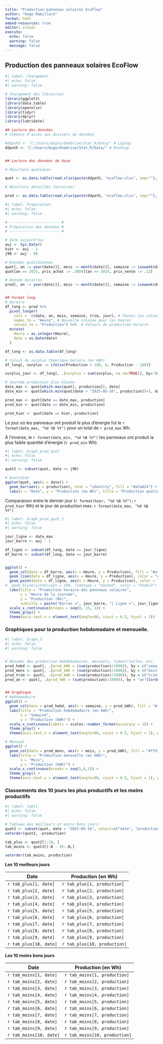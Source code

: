 ```yaml
---
title: "Production panneaux solaires EcoFlow"
author: "Hugo Mabillard"
format: html
embed-resources: true
editor: visual
execute: 
  echo: false
  warning: false
  message: false
---
```


## Production des panneaux solaires EcoFlow

```r
#| label: Chargement 
#| echo: false 
#| warning: false 

# Chargement des librairies 
library(ggplot2) 
library(data.table) 
library(openxlsx) 
library(tidyr) 
library(dplyr) 
library(lubridate)

## Lecture des données
# Chemins d'accès aux dossiers de données

#ddpath <- "C:/Users/doglo/OneDrive/Stat_R/Data/" # Laptop
ddpath <- "C:/Users/Hugo/OneDrive/Stat_R/Data/" # Desktop


## Lecture des données de base

# Résultats quotidien

quot <- as.data.table(read.xlsx(paste(ddpath, "ecoflow.xlsx", sep=""), sheet="quotidien", colNames = TRUE, detectDates = TRUE))

# Résultats détaillés (horaires)

prod <- as.data.table(read.xlsx(paste(ddpath, "ecoflow.xlsx", sep=""), sheet="Production", colNames = TRUE, detectDates = TRUE, startRow = 1))
```

```r
#| label: Preparation
#| echo: false
#| warning: false

# ----------------------- #
# Préparation des données #
# ----------------------- #

# Date aujourd'hui
auj <- Sys.Date()
hier <- auj - 1
j90 <- auj - 90

# Données quotidiennes
quot[, an := year(date)][, mois := month(date)][, semaine := isoweek(date)][, trim := as.factor(quarter(date))][, jour := as.factor(wday(date, week_start = 1))]
quot[an == 2025, prix_achat := .3084][an == 2025, prix_vente := .12]

# Donnée horaires
prod[, an := year(date)][, mois := month(date)][, semaine := isoweek(date)][, trim := as.factor(quarter(date))][, jour := as.factor(wday(date, week_start = 1))]


## Format long
# Horaire
df_long <- prod %>%
  pivot_longer(
    cols = -c(date, an, mois, semaine, trim, jour), # Toutes les colonnes sauf dates
    names_to = "Heure", # Nouvelle colonne pour les heures
    values_to = "Production") %>%  # Valeurs de production horaire
  mutate(
    Heure = as.integer(Heure),
    date = as.Date(date)
  )

df_long <- as.data.table(df_long)

# Calcul du surplus théorique horaire (en kWh)
df_long[, surplus := ifelse(Production < 180, 0, Production - 180)]

surplus_jour <- df_long[, .(surplus = sum(surplus, na.rm=TRUE)), by="date"][order(date)]

# Journée production plus élevée
date_max <- quot[which.max(quot[, production]), date]
date_min <- quot[which.min(quot[date > "2025-05-16", production])+2, date]

prod_max <- quot[date == date_max, production]
prod_min <- quot[date == date_min, production]

prod_hier <- quot[date == hier, production]
```

Le jour où les panneaux ont produit le plus d'énergie fut le `r format(date_max, "%d %B %Y")` pour un total de `r prod_max` Wh.

À l'inverse, le `r format(date_min, "%d %B %Y")` les panneaux ont produit la plus faible quantité d'énergie (`r prod_min` Wh).

```r
#| label: Graph_prod_quot
#| echo: false
#| warning: false

quot2 <- subset(quot, date >= j90)

# Quotidien
ggplot(quot, aes(x = date)) +
  geom_bar(aes(y = production), stat = "identity", fill = "#a7a824") + 
  labs(x = "Date", y = "Production (en Wh)", title = "Production quotidienne (90 derniers jours)")

```

Comparaison entre le dernier jour (`r format(hier, "%d %B %Y")`; `r prod_hier` Wh) et le jour de production max. `r format(date_max, "%d %B %Y")`

```r
#| label: Graph_prod_quot_2
#| echo: false
#| warning: false

jour_ligne <- date_max
jour_barre <- auj - 1

df_ligne <- subset(df_long, date == jour_ligne)
df_barre <- subset(df_long, date == jour_barre)


ggplot() +
  geom_col(data = df_barre, aes(x = Heure, y = Production), fill = "#a7a824", alpha = 0.75) +
  geom_line(data = df_ligne, aes(x = Heure, y = Production), color = "#ffd700") +
  geom_point(data = df_ligne, aes(x = Heure, y = Production), color = "#ffd700", size = 2) +
#  geom_hline(yintercept = 180, linetype = "dashed", color = "khaki3") +
  labs(title = "Production horaire des panneaux solaires",
       x = "Heure de la journée",
       y = "Production (Wh)", 
       subtitle = paste("Barres =", jour_barre, "| Ligne =", jour_ligne)) +
  scale_x_continuous(breaks = seq(0, 23, 1)) +
  theme_gray() +
  theme(axis.text.x = element_text(angle=90, vjust = 0.5, hjust = 1))

```

### Graphiques pour la production hebdomadaire et mensuelle.

```r
#| label: Graph_3
#| echo: false
#| warning: false


# Résumés des production hebdomadaires, mensuels, timestrielles, etc.
prod_hebd <- quot[, .(prod_kWh = (sum(production)/1000)), by = c("semaine", "an")][order(semaine, an)]
prod_mens <- quot[, .(prod_kWh = (sum(production)/1000)), by = c("mois", "an")][order(mois, an)]
prod_trim <- quot[, .(prod_kWh = (sum(production)/1000)), by = c("trim", "an")][order(trim, an)]
prod_an <- quot[, .(prod_kWh = (sum(production)/1000)), by = "an"][order(an)]


## Graphique
# Hebdomadaire
ggplot() +
  geom_col(data = prod_hebd, aes(x = semaine, y = prod_kWh), fill = "#ffd700", alpha = 0.85) +
  labs(title = "Production hebdomadaire (en kWh)",
       x = "Semaine",
       y = "Production (kWh)") +
  scale_x_continuous(labels = scales::number_format(accuracy = 1)) +
  theme_gray() +
  theme(axis.text.x = element_text(angle=90, vjust = 0.5, hjust = 1), plot.title = element_text(hjust=0.5))

# Mensuel
ggplot() +
  geom_col(data = prod_mens, aes(x = mois, y = prod_kWh), fill = "#ffd700", alpha = 0.85) +
  labs(title = "Production mensuelle (en kWh)",
       x = "Mois",
       y = "Production (kWh)") +
  scale_x_continuous(breaks = seq(5,6,1)) +
  theme_gray() +
  theme(axis.text.x = element_text(angle=90, vjust = 0.5, hjust = 1), plot.title = element_text(hjust=0.5))
```

### Classements des 10 jours les plus productifs et les moins productifs

```r
#| label: tabl1
#| echo: false
#| warning: false

# Tableau des meilleurs et moins bons jours
quot2 <- subset(quot, date > "2025-05-16", select=c("date", "production"))
setorder(quot2, -production)

tab_plus <- quot2[1:10, ]
tab_moins <- quot2[(.N - 9):.N,]

setorder(tab_moins, production)

```

**Les 10 meilleurs jours**

| Date                   | Production (en Wh)          |
|------------------------|------------------------------|
| `r tab_plus[1, date]`  | `r tab_plus[1, production]`  |
| `r tab_plus[2, date]`  | `r tab_plus[2, production]`  |
| `r tab_plus[3, date]`  | `r tab_plus[3, production]`  |
| `r tab_plus[4, date]`  | `r tab_plus[4, production]`  |
| `r tab_plus[5, date]`  | `r tab_plus[5, production]`  |
| `r tab_plus[6, date]`  | `r tab_plus[6, production]`  |
| `r tab_plus[7, date]`  | `r tab_plus[7, production]`  |
| `r tab_plus[8, date]`  | `r tab_plus[8, production]`  |
| `r tab_plus[9, date]`  | `r tab_plus[9, production]`  |
| `r tab_plus[10, date]` | `r tab_plus[10, production]` |

**Les 10 moins bons jours**

| Date                    | Production (en Wh)           |
|-------------------------|-------------------------------|
| `r tab_moins[1, date]`  | `r tab_moins[1, production]`  |
| `r tab_moins[2, date]`  | `r tab_moins[2, production]`  |
| `r tab_moins[3, date]`  | `r tab_moins[3, production]`  |
| `r tab_moins[4, date]`  | `r tab_moins[4, production]`  |
| `r tab_moins[5, date]`  | `r tab_moins[5, production]`  |
| `r tab_moins[6, date]`  | `r tab_moins[6, production]`  |
| `r tab_moins[7, date]`  | `r tab_moins[7, production]`  |
| `r tab_moins[8, date]`  | `r tab_moins[8, production]`  |
| `r tab_moins[9, date]`  | `r tab_moins[9, production]`  |
| `r tab_moins[10, date]` | `r tab_moins[10, production]` |
